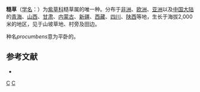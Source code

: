 {{Speciesbox 
| taxon =  Asperugo procumbens
| authority =  [[L.|L.]]
| image =Asperugo procumbens sl2.jpg
}}

'''糙草'''（[[学名|学名]]：{{lang|la|''Asperugo procumbens''}}）为[[紫草科|紫草科]]糙草属的唯一种。分布于[[非洲|非洲]]、[[欧洲|欧洲]]、[[亚洲|亚洲]]以及[[中国大陆|中国大陆]]的[[青海|青海]]、[[山西|山西]]、[[甘肃|甘肃]]、[[内蒙古|内蒙古]]、[[新疆|新疆]]、[[西藏|西藏]]、[[四川|四川]]、[[陕西|陕西]]等地，生长于海拔2,000米的地区，见于山坡草地、村旁及田边。

种名''procumbens''意为平卧的。

== 参考文献 ==
<div class="references-small">
* {{cite web| url =http://www.bioinfo.cn/db05/KmzwSpecies.php?action=view&id=1900| title =糙草| work =《中国高等植物数据库全库》| publisher =中国科学院微生物研究所| author =昆明植物研究所| accessdate =2009-02-22| deadurl =yes| archiveurl =https://web.archive.org/web/20160305045940/http://www.bioinfo.cn/db05/KmzwSpecies.php?action=view&id=1900| archivedate =2016-03-05}}
</div>
{{Taxonbar|from=Q1520598}}

[[Category:糙草属|C]]
[[Category:卡尔·林奈命名的生物分类|C]]